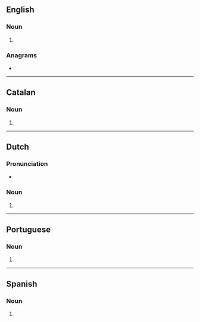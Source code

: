 {{also|Apps|apps.}}
==English==

===Noun===
{{head|en|noun form}}

# {{plural of|app|lang=en}}

===Anagrams===
* {{anagrams|en|a=apps|PAPS|PAPs|PSAP|Sapp|p'aps|paps}}

----

==Catalan==

===Noun===
{{head|ca|noun form}}

# {{plural of|app|lang=ca}}

----

==Dutch==

===Pronunciation===
* {{audio|Nl-apps.ogg|Audio|lang=nl}}

===Noun===
{{head|nl|noun plural form}}

# {{nl-noun form of|pl|app}}

----

==Portuguese==

===Noun===
{{head|pt|noun plural form}}

# {{plural of|app|lang=pt}}

----

==Spanish==

===Noun===
{{head|es|noun form}}

# {{plural of|app|lang=es}}